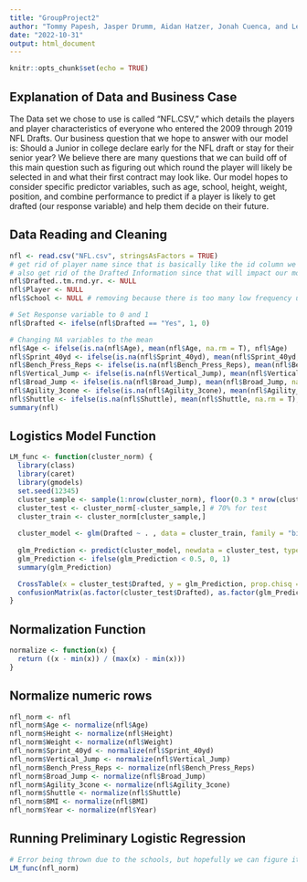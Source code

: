 ```yaml
---
title: "GroupProject2"
author: "Tommy Papesh, Jasper Drumm, Aidan Hatzer, Jonah Cuenca, and Leif Gullstad"
date: "2022-10-31"
output: html_document
---
```


```r
knitr::opts_chunk$set(echo = TRUE)
```

## Explanation of Data and Business Case
The Data set we chose to use is called “NFL.CSV,” which details the players and player
characteristics of everyone who entered the 2009 through 2019 NFL Drafts. Our business
question that we hope to answer with our model is: Should a Junior in college declare early for
the NFL draft or stay for their senior year? We believe there are many questions that we can
build off of this main question such as figuring out which round the player will likely be selected
in and what their first contract may look like. Our model hopes to consider specific predictor
variables, such as age, school, height, weight, position, and combine performance to predict if a
player is likely to get drafted (our response variable) and help them decide on their future.



## Data Reading and Cleaning
```r
nfl <- read.csv("NFL.csv", stringsAsFactors = TRUE)
# get rid of player name since that is basically like the id column we usually get rid of
# also get rid of the Drafted Information since that will impact our model and is a post-condition of the response variable
nfl$Drafted..tm.rnd.yr. <- NULL
nfl$Player <- NULL
nfl$School <- NULL # removing because there is too many low frequency unique values to run logistic regression

# Set Response variable to 0 and 1
nfl$Drafted <- ifelse(nfl$Drafted == "Yes", 1, 0)

# Changing NA variables to the mean
nfl$Age <- ifelse(is.na(nfl$Age), mean(nfl$Age, na.rm = T), nfl$Age)
nfl$Sprint_40yd <- ifelse(is.na(nfl$Sprint_40yd), mean(nfl$Sprint_40yd, na.rm = T), nfl$Sprint_40yd)
nfl$Bench_Press_Reps <- ifelse(is.na(nfl$Bench_Press_Reps), mean(nfl$Bench_Press_Reps, na.rm = T), nfl$Bench_Press_Reps)
nfl$Vertical_Jump <- ifelse(is.na(nfl$Vertical_Jump), mean(nfl$Vertical_Jump, na.rm = T), nfl$Vertical_Jump)
nfl$Broad_Jump <- ifelse(is.na(nfl$Broad_Jump), mean(nfl$Broad_Jump, na.rm = T), nfl$Broad_Jump)
nfl$Agility_3cone <- ifelse(is.na(nfl$Agility_3cone), mean(nfl$Agility_3cone, na.rm = T), nfl$Agility_3cone)
nfl$Shuttle <- ifelse(is.na(nfl$Shuttle), mean(nfl$Shuttle, na.rm = T), nfl$Shuttle)
summary(nfl)
```


## Logistics Model Function
```r
LM_func <- function(cluster_norm) {
  library(class)
  library(caret)
  library(gmodels)
  set.seed(12345)
  cluster_sample <- sample(1:nrow(cluster_norm), floor(0.3 * nrow(cluster_norm))) # 30% size of cluster_norm to use for sample
  cluster_test <- cluster_norm[-cluster_sample,] # 70% for test
  cluster_train <- cluster_norm[cluster_sample,]
  
  cluster_model <- glm(Drafted ~ . , data = cluster_train, family = "binomial")
  
  glm_Prediction <- predict(cluster_model, newdata = cluster_test, type = "response")
  glm_Prediction <- ifelse(glm_Prediction < 0.5, 0, 1)
  summary(glm_Prediction)

  CrossTable(x = cluster_test$Drafted, y = glm_Prediction, prop.chisq = F)
  confusionMatrix(as.factor(cluster_test$Drafted), as.factor(glm_Prediction))
}
```

## Normalization Function
```r
normalize <- function(x) {
  return ((x - min(x)) / (max(x) - min(x)))
}
```


## Normalize numeric rows
```r
nfl_norm <- nfl
nfl_norm$Age <- normalize(nfl$Age)
nfl_norm$Height <- normalize(nfl$Height)
nfl_norm$Weight <- normalize(nfl$Weight)
nfl_norm$Sprint_40yd <- normalize(nfl$Sprint_40yd)
nfl_norm$Vertical_Jump <- normalize(nfl$Vertical_Jump)
nfl_norm$Bench_Press_Reps <- normalize(nfl$Bench_Press_Reps)
nfl_norm$Broad_Jump <- normalize(nfl$Broad_Jump)
nfl_norm$Agility_3cone <- normalize(nfl$Agility_3cone)
nfl_norm$Shuttle <- normalize(nfl$Shuttle)
nfl_norm$BMI <- normalize(nfl$BMI)
nfl_norm$Year <- normalize(nfl$Year)
```

## Running Preliminary Logistic Regression
```r
# Error being thrown due to the schools, but hopefully we can figure it out together and ask for help if not.
LM_func(nfl_norm)
```

